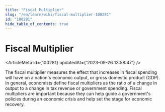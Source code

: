 ```yaml
---
title: "Fiscal Multiplier"
slug: "/en/learn/wiki/fiscal-multiplier-100281"
id: "100281"
hide_table_of_contents: true
---
```



# Fiscal Multiplier

<ArticleMeta id={100281} updatedAt={'2023-09-26 13:58:47'} />
<div className='border-solid border-b border-t-0 my-4 border-[var(--ifm-color-gray-300)]' />

The fiscal multiplier measures the effect that increases in fiscal spending will have on a nation's economic output, or gross domestic product (GDP). In general, economists define fiscal multipliers as the ratio of a change in output to a change in tax revenue or government spending. Fiscal multipliers are important because they can help guide a government's policies during an economic crisis and help set the stage for economic recovery.
